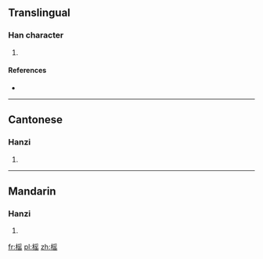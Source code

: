 ==Translingual==

===Han character===
{{Han char|rn=75|rad=木|as=10|sn=14|four=47972|canj=DBOU}}

# {{defn|Han|sort=木10}}

====References====
* {{Han ref|kx=0543.300|dkj=15251|dj=0931.160|hdz=21265.060|uh=69A3|ud=27043|bh=BA6F|bd=47727}}

----

==Cantonese==

===Hanzi===
{{yue-hanzi|jyut=|y=yiu4}}

# {{defn|lang=yue|sort=木10}}

----

==Mandarin==

===Hanzi===
{{cmn-hanzi|pin=[[yáo]] ([[yao2]])|wg=yao<sup>2</sup>}}

# {{defn|lang=cmn|sort=木10}}

[[fr:榣]]
[[pl:榣]]
[[zh:榣]]